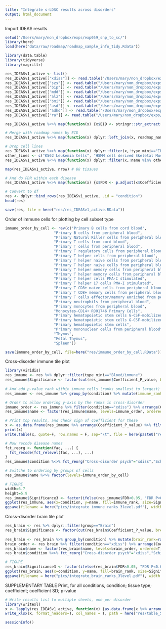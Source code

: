 ```yaml
---
title: "Integrate s-LDSC results across disorders"
output: html_document
---
```


Import IDEAS results
```r

setwd("/Users/mary/non_dropbox/exps/exp059_snp_to_sc/")
library(here)
load(here("data/raw/roadmap/roadmap_sample_info_tidy.Rdata"))

library(data.table)
library(tidyverse)
library(magrittr)

res_IDEASv1_active <- list()
res_IDEASv1_active[["xdiss"]] <- read.table("/Users/mary/non_dropbox/exps/ldsc/crossdisorder2019_cts_IDEASv1_active.cell_type_results.txt", sep="\t", header=T)
res_IDEASv1_active[["szs"]] <- read.table("/Users/mary/non_dropbox/exps/ldsc/szs_ripke_cts_IDEASv1_active.cell_type_results.txt", sep="\t", header=T)
res_IDEASv1_active[["bip"]] <- read.table("/Users/mary/non_dropbox/exps/ldsc/bip_stahl_cts_IDEASv1_active.cell_type_results.txt", sep="\t", header=T)
res_IDEASv1_active[["mdd"]] <- read.table("/Users/mary/non_dropbox/exps/ldsc/mdd_mvp_cts_IDEASv1_active.cell_type_results.txt", sep="\t", header=T)
res_IDEASv1_active[["alz"]] <- read.table("/Users/mary/non_dropbox/exps/ldsc/alz_jansen_cts_IDEASv1_active.cell_type_results.txt", sep="\t", header=T)
res_IDEASv1_active[["bmi"]] <- read.table("/Users/mary/non_dropbox/exps/ldsc/bmi_pulit_cts_IDEASv1_active.cell_type_results.txt", sep="\t", header=T)
res_IDEASv1_active[["asd"]] <- read.table("/Users/mary/non_dropbox/exps/ldsc/asd_grove_cts_IDEASv1_active.cell_type_results.txt", sep="\t", header=T)
res_IDEASv1_active[["adhd"]] <- read.table("/Users/mary/non_dropbox/exps/ldsc/adhd_demontis_cts_IDEASv1_active.cell_type_results.txt", sep="\t", header=T)
res_IDEASv1_active[["ra"]] <- read.table("/Users/mary/non_dropbox/exps/ldsc/ra_osaka_cts_IDEASv1_active.cell_type_results.txt", sep="\t", header=T)

res_IDEASv1_active %<>% map(function(x) {x$EID <- stringr::str_extract(x$Name, "[^_]+"); return(x)})

# Merge with roadmap names by EID
res_IDEASv1_active %<>% map(function(x) dplyr::left_join(x, roadmap_names, by="EID"))

# Drop cell lines
res_IDEASv1_active %<>% map(function(x) dplyr::filter(x,!type_mini=="IPSC / ESC / ESC-derived")) 
other_lines <- c("K562 Leukemia Cells", "HSMM cell derived Skeletal Muscle Myotubes Cells","HSMM Skeletal Muscle Myoblasts Cells","HepG2 Hepatocellular Carcinoma Cell Line","HeLa-S3 Cervical Carcinoma Cell Line","GM12878 Lymphoblastoid Cells","Dnd41 TCell Leukemia Cell Line","A549 EtOH 0.02pct Lung Carcinoma Cell Line","Mesenchymal Stem Cell Derived Adipocyte Cultured Cells","Adipose Derived Mesenchymal Stem Cell Cultured Cells","IMR90 fetal lung fibroblasts Cell Line","Mesenchymal Stem Cell Derived Chondrocyte Cultured Cells","Bone Marrow Derived Cultured Mesenchymal Stem Cells","Muscle Satellite Cultured Cells","Primary hematopoietic stem cells short term culture","Ganglion Eminence derived primary cultured neurospheres","Cortex derived primary cultured neurospheres") 
res_IDEASv1_active %<>% map(function(x) dplyr::filter(x,!name %in% other_lines)) 

map(res_IDEASv1_active, nrow) # 88 tissues

# And do FDR within each disease
res_IDEASv1_active %<>% map(function(x) {x$FDR <- p.adjust(x$Coefficient_P_value); return(x)})

# Convert to df
res <- dplyr::bind_rows(res_IDEASv1_active, .id = "condition")
head(res)

save(res, file = here("res/res_IDEASv1_active.RData"))
```

Order of immune cells for plotting by cell subset type
```r

immune_order_by_cell <- rev(c("Primary B cells from cord blood", 
                      "Primary B cells from peripheral blood", 
                      "Primary Natural Killer cells from peripheral blood",
                      "Primary T cells from cord blood",
                      "Primary T cells from peripheral blood",
                      "Primary T regulatory cells from peripheral blood" ,
                      "Primary T helper cells from peripheral blood", 
                      "Primary T helper naive cells from peripheral blood 1", 
                      "Primary T helper naive cells from peripheral blood 2",
                      "Primary T helper memory cells from peripheral blood 1",
                      "Primary T helper memory cells from peripheral blood 2",
                      "Primary T helper cells PMA-I stimulated",  
                      "Primary T helper 17 cells PMA-I stimulated",
                      "Primary T CD8+ naive cells from peripheral blood",
                      "Primary T CD8+ memory cells from peripheral blood",
                      "Primary T cells effector/memory enriched from peripheral blood", 
                      "Primary neutrophils from peripheral blood", 
                      "Primary monocytes from peripheral blood",
                      "Monocytes-CD14+ RO01746 Primary Cells", 
                      "Primary hematopoietic stem cells G-CSF-mobilized Female",                                
                      "Primary hematopoietic stem cells G-CSF-mobilized Male",  
                      "Primary hematopoietic stem cells", 
                      "Primary mononuclear cells from peripheral blood",
                      "Thymus",
                      "Fetal Thymus",
                      "Spleen"))

save(immune_order_by_cell, file=here("res/immune_order_by_cell.RData"))

```

Cross-disorder immune tile plot
```r

library(viridis)
res_immune <- res %>% dplyr::filter(type_mini=="Blood/immune")
res_immune$Significance <- factor(cut(res_immune$Coefficient_P_value, breaks=c(0, 0.05, 1), labels=c("P(raw)<0.05","Not sig")), levels=c("Not sig","P(raw)<0.05"), ordered=T)
                               
# And add p-value rank within immune cells (ranks smallest to largest)
res_immune <- res_immune %>% group_by(condition) %>% mutate(immune_rank=rank(Coefficient_P_value))

# Order to allow ordering y-axis by the ranks in cross-disorder 
immune_order <- res_immune %>% filter(condition=="xdiss") %>% arrange(Coefficient_P_value) %>% pull(name)
res_immune$name <- factor(res_immune$name, levels=immune_order, ordered=T)

# Print top results, and check sign of coefficient for these
x <- as.data.frame(res_immune %>% arrange(Coefficient_P_value) %>% filter(Coefficient_P_value<0.05) %>% select(condition, name, Coefficient, Coefficient_P_value, FDR))
print(x)
write.table(x, quote=F, row.names = F, sep="\t", file = here(paste0("res/integrate_immune_ranks_active_allconditions_significant.csv")))

# Now recode disease names
fct_reorg <- function(fac, ...) {
  fct_recode(fct_relevel(fac, ...), ...)
}
res_immune$condition %<>% fct_reorg("Cross-disorder psych"="xdiss","Schizophrenia"="szs", "Bipolar disorder"="bip", "Depression"="mdd","Autism"="asd","ADHD"="adhd","BMI"="bmi","Alzheimer's"="alz","Rheumatoid arthritis"="ra")

# Switche to ordering by groups of cells
res_immune$name %<>% factor(levels=immune_order_by_cell)

# FIGURE
width=6.7
height=5.9
res_immune$Significance3 <- factor(ifelse(res_immune$FDR<0.05, "FDR P<0.05", ifelse(res_immune$Coefficient_P_value<0.05, "raw P<0.05","Not sig")), levels=c("Not sig","raw P<0.05","FDR P<0.05"), ordered=T)
ggplot(res_immune, aes(x=condition, y=name, fill=immune_rank, size=Significance3)) +  geom_point(shape=22) + scale_fill_viridis(name = "Cell type rank\n(by significance)", direction = -1) + scale_size_manual(values=c(1,3,5)) + theme_bw() + theme(axis.text.x = element_text(angle = 90, hjust = 1, vjust=0.5), legend.title = element_text(size=10)) + xlab("") + ylab("") + guides(fill=guide_colorbar(reverse=T))
ggsave(filename = here("pics/integrate_immune_ranks_3level.pdf"), width = width, height=height)

```

Cross-disorder brain tile plot
```r

res_brain <- res %>% dplyr::filter(group=="Brain")
res_brain$Significance <- factor(cut(res_brain$Coefficient_P_value, breaks=c(0, 0.05, 1), labels=c("P(raw)<0.05","Not sig")), levels=c("Not sig","P(raw)<0.05"), ordered=T)
                               
res_brain <- res_brain %>% group_by(condition) %>% mutate(brain_rank=rank(Coefficient_P_value))
brain_order <- res_brain %>% filter(condition=="xdiss") %>% arrange(Coefficient_P_value) %>% pull(name)
res_brain$name <- factor(res_brain$name, levels=brain_order, ordered=T)
res_brain$condition %<>% fct_reorg("Cross-disorder psych"="xdiss","Schizophrenia"="szs", "Bipolar disorder"="bip", "Depression"="mdd","Autism"="asd","ADHD"="adhd","BMI"="bmi","Alzheimer's"="alz", "Rheumatoid arthritis"="ra")

# FIGURE
res_brain$Significance3 <- factor(ifelse(res_brain$FDR<0.05, "FDR P<0.05", ifelse(res_brain$Coefficient_P_value<0.05, "raw P<0.05","Not sig")), levels=c("Not sig","raw P<0.05","FDR P<0.05"), ordered=T)
ggplot(res_brain, aes(x=condition, y=name, fill=brain_rank, size=Significance3)) +  geom_point(shape=22) + scale_fill_viridis(name = "Cell type rank\n(by significance)", direction = -1) + scale_size_manual(values=c(1,3,5)) + theme_bw() + theme(axis.text.x = element_text(angle = 90, hjust = 1, vjust=0.5), legend.title = element_text(size=10)) + xlab("") + ylab("") + guides(fill=guide_colorbar(reverse=T))
ggsave(filename = here("pics/integrate_brain_ranks_3level.pdf"), width = 5.3, height=3.3)

```

SUPPLEMENTARY TABLE
Print, for all conditions, condition; tissue type; coefficient; coefficient SD; p-value
```r

# Write results list to multiple sheets, one per disorder
library(writexl)
x <- lapply(res_IDEASv1_active, function(x) {as.data.frame(x %>% arrange(Coefficient_P_value) %>% select(EID, name, Coefficient, Coefficient_std_error, Coefficient_P_value, FDR))})
write_xlsx(x, format_headers=T, col_names = T, path = here("res/table_S4.xlsx"))

```

```r

sessionInfo()

```

